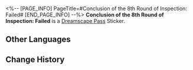 <%-- [PAGE_INFO]
PageTitle=#Conclusion of the 8th Round of Inspection: Failed#
[END_PAGE_INFO] --%>
{{Stub|Location information}}
{{Item Infobox
|id          = 223632
|image       = Dreamscape Pass Sticker Text.png{{subst:void|<!--$UPLOAD:<<SpriteOutput/TravelBrochure/StickFigures/TBComStickIcon.png>-<Dreamscape Pass Sticker Text.png>-<Item Icons>>-->}}
|type        = Dreamscape Pass Sticker
|type2       = Nobodys In the Big Dream Stickers
|invCategory = 
|rarity      = 4
|effect      = 
|description = Digital stickers that can be used to decorate the pages of the Dreamtour Handbook. They come in many different styles.
|source1     = [[Share gossip with Brina, who's working at the pavilion lobby]]
}}
{{Description|"Reason: Mr. Oti Alfalfa expressed his dissatisfaction with the texture of the relief. After the meeting, he needs to contact the Dreamweaver team for fine-tuning."}}
'''Conclusion of the 8th Round of Inspection: Failed''' is a [[Dreamscape Pass]] Sticker.

==Other Languages==
{{Other Languages
|en   = Conclusion of the 8th Round of Inspection: Failed
|zhs  = 第8轮验收会议结论：不通过
|zht  = 第八輪驗收會議結論：不通過
|ja   = 第8回検証会議の結論：不合格
|ko   = 제8차 검수 회의 결과: 불합격
|es   = Conclusión de la ronda 8 de inspección: Suspendido
|fr   = Conclusion de la 8ᵉ réunion&nbsp;: Non validé
|ru   = Заключение восьмого тура проверки: не пройдена
|th   = ผลสรุปการประชุมเพื่อตรวจรับรอบที่ 8: ไม่ผ่าน
|vi   = Kết luận họp nghiệm thu lần 8: không đạt
|de   = Fazit der 8. Inspektionskonferenz: Abgelehnt
|id   = Kesimpulan Inspeksi Ronde 8: Tidak Lulus
|pt   = Conclusão da 8ª Rodada de Inspeções: Reprovado
}}

==Change History==
{{Change History|2.1}}